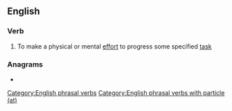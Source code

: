 ==English==

===Verb===
{{en-verb|works at|working at|worked at}}

# {{lb|en|transitive}} To make a physical or mental [[effort]] to progress some specified [[task]]

===Anagrams===
* {{anagrams|en|at work}}

[[Category:English phrasal verbs]]
[[Category:English phrasal verbs with particle (at)]]